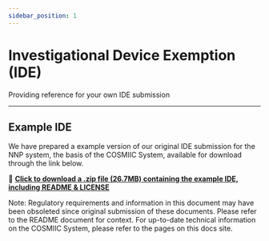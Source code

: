 ```yaml
---
sidebar_position: 1
---
```


# Investigational Device Exemption (IDE)

Providing reference for your own IDE submission

---

## Example IDE

We have prepared a example version of our original IDE submission for the NNP system, the basis of the COSMIIC System, available for download through the link below.

:file_folder: **[Click to download a .zip file (26.7MB) containing the example IDE, including README & LICENSE](https://github.com/COSMIIC-Inc/COSMIIC-Example-IDE/archive/refs/heads/main.zip)**

Note: Regulatory requirements and information in this document may have been obsoleted since original submission of these documents. Please refer to the README document for context. For up-to-date technical information on the COSMIIC System, please refer to the pages on this docs site.

